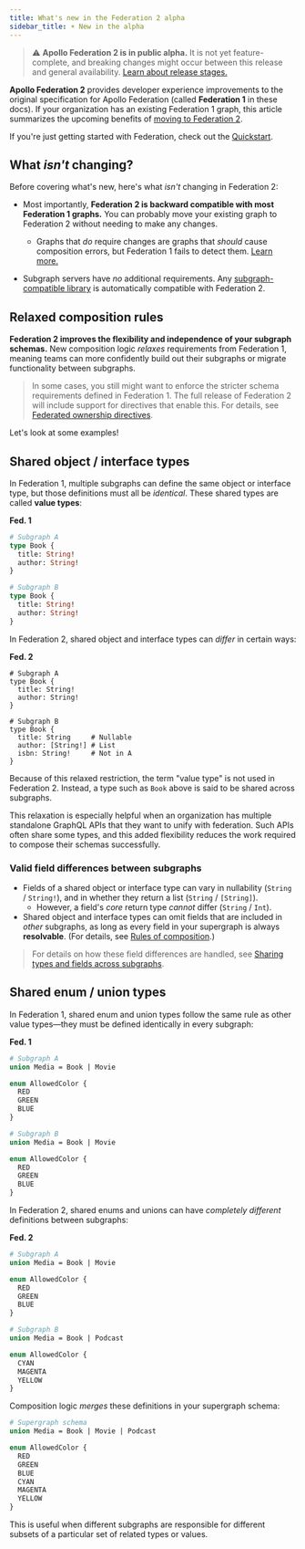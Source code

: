 ```yaml
---
title: What's new in the Federation 2 alpha
sidebar_title: ☀️ New in the alpha
---
```



> ⚠️ **Apollo Federation 2 is in public alpha.** It is not yet feature-complete, and breaking changes might occur between this release and general availability. [Learn about release stages.](https://www.apollographql.com/docs/resources/release-stages/#open-source-release-stages)

**Apollo Federation 2** provides developer experience improvements to the original specification for Apollo Federation (called **Federation 1** in these docs). If your organization has an existing Federation 1 graph, this article summarizes the upcoming benefits of [moving to Federation 2](./moving-to-federation-2/).

If you're just getting started with Federation, check out the [Quickstart](../quickstart/setup/).

## What _isn't_ changing?

Before covering what's new, here's what _isn't_ changing in Federation 2:

* Most importantly, **Federation 2 is backward compatible with most Federation 1 graphs.** You can probably move your existing graph to Federation 2 without needing to make any changes.
    * Graphs that _do_ require changes are graphs that _should_ cause composition errors, but Federation 1 fails to detect them. [Learn more.](./backward-compatibility/#do-i-need-to-modify-my-subgraph-schemas-for-federation-2)

* Subgraph servers have _no_ additional requirements. Any [subgraph-compatible library](../other-servers/) is automatically compatible with Federation 2.

## Relaxed composition rules

**Federation 2 improves the flexibility and independence of your subgraph schemas.** New composition logic _relaxes_ requirements from Federation 1, meaning teams can more confidently build out their subgraphs or migrate functionality between subgraphs.

> In some cases, you still might want to enforce the stricter schema requirements defined in Federation 1. The full release of Federation 2 will include support for directives that enable this. For details, see [Federated ownership directives](../federated-types/restricting-types-fields/).

Let's look at some examples!

## Shared object / interface types

In Federation 1, multiple subgraphs can define the same object or interface type, but those definitions must all be _identical_. These shared types are called **value types**:

<p style="margin-bottom: 0; font-weight: bold;">Fed. 1</p>

<CodeColumns>

```graphql
# Subgraph A
type Book {
  title: String!
  author: String!
}
```

```graphql
# Subgraph B
type Book {
  title: String!
  author: String!
}
```

</CodeColumns>

In Federation 2, shared object and interface types can _differ_ in certain ways:

<p style="margin-bottom: 0; font-weight: bold;">Fed. 2</p>

<CodeColumns>

```graphql{3-4}
# Subgraph A
type Book {
  title: String!
  author: String!
}
```

```graphql{3-5}
# Subgraph B
type Book {
  title: String     # Nullable
  author: [String!] # List
  isbn: String!     # Not in A
}
```

</CodeColumns>

Because of this relaxed restriction, the term "value type" is not used in Federation 2. Instead, a type such as `Book` above is said to be shared across subgraphs.

This relaxation is especially helpful when an organization has multiple standalone GraphQL APIs that they want to unify with federation. Such APIs often share some types, and this added flexibility reduces the work required to compose their schemas successfully.

### Valid field differences between subgraphs

* Fields of a shared object or interface type can vary in nullability (`String` / `String!`), and in whether they return a list (`String` / `[String]`).
    * However, a field's _core_ return type _cannot_ differ (`String` / `Int`).
* Shared object and interface types can omit fields that are included in _other_ subgraphs, as long as every field in your supergraph is always **resolvable**. (For details, see [Rules of composition](../federated-types/composition/#rules-of-composition).)

> For details on how these field differences are handled, see [Sharing types and fields across subgraphs](../federated-types/types-fields/).

## Shared enum / union types

In Federation 1, shared enum and union types follow the same rule as other value types—they must be defined identically in every subgraph:

<p style="margin-bottom: 0; font-weight: bold;">Fed. 1</p>

<CodeColumns>

```graphql
# Subgraph A
union Media = Book | Movie

enum AllowedColor {
  RED
  GREEN
  BLUE
}
```

```graphql
# Subgraph B
union Media = Book | Movie

enum AllowedColor {
  RED
  GREEN
  BLUE
}
```

</CodeColumns>

In Federation 2, shared enums and unions can have _completely different_ definitions between subgraphs:

<p style="margin-bottom: 0; font-weight: bold;">Fed. 2</p>

<CodeColumns>

```graphql
# Subgraph A
union Media = Book | Movie

enum AllowedColor {
  RED
  GREEN
  BLUE
}
```

```graphql
# Subgraph B
union Media = Book | Podcast

enum AllowedColor {
  CYAN
  MAGENTA
  YELLOW
}
```

</CodeColumns>

Composition logic _merges_ these definitions in your supergraph schema:

```graphql
# Supergraph schema
union Media = Book | Movie | Podcast

enum AllowedColor {
  RED
  GREEN
  BLUE
  CYAN
  MAGENTA
  YELLOW
}
```

This is useful when different subgraphs are responsible for different subsets of a particular set of related types or values.

